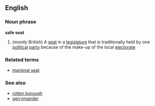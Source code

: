 ==English==

===Noun phrase===
{{wikipedia}}
'''safe seat'''
#(''mostly British'') A [[seat]] in a [[legislature]] that is traditionally held by one [[political]] [[party]] because of the make-up of the local [[electorate]]
===Related terms===
*[[marginal seat]]
===See also===
*[[rotten borough]]
*[[gerrymander]]